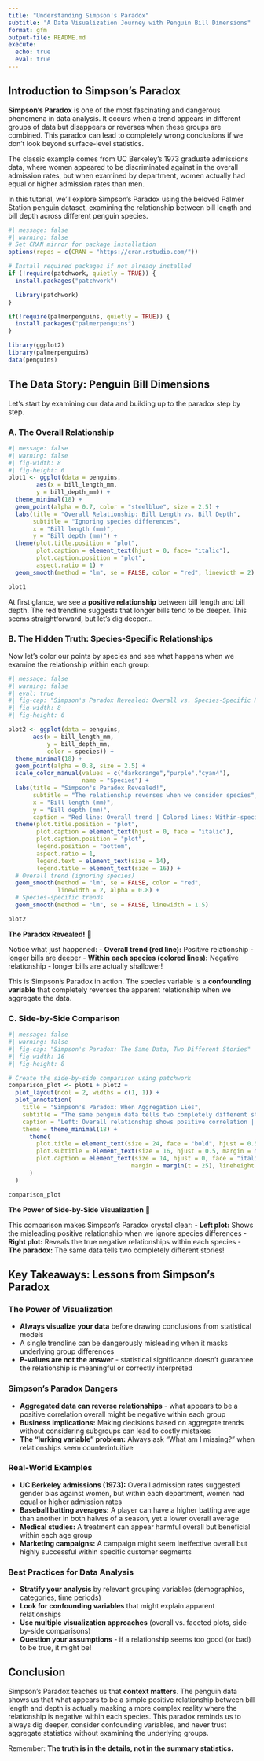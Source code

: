 ```yaml
---
title: "Understanding Simpson's Paradox"
subtitle: "A Data Visualization Journey with Penguin Bill Dimensions"
format: gfm
output-file: README.md
execute:
  echo: true
  eval: true
---
```


## Introduction to Simpson's Paradox

**Simpson's Paradox** is one of the most fascinating and dangerous phenomena in data analysis. It occurs when a trend appears in different groups of data but disappears or reverses when these groups are combined. This paradox can lead to completely wrong conclusions if we don't look beyond surface-level statistics.

The classic example comes from UC Berkeley's 1973 graduate admissions data, where women appeared to be discriminated against in the overall admission rates, but when examined by department, women actually had equal or higher admission rates than men.

In this tutorial, we'll explore Simpson's Paradox using the beloved Palmer Station penguin dataset, examining the relationship between bill length and bill depth across different penguin species.

```r
#| message: false
#| warning: false
# Set CRAN mirror for package installation
options(repos = c(CRAN = "https://cran.rstudio.com/"))

# Install required packages if not already installed
if (!require(patchwork, quietly = TRUE)) {
  install.packages("patchwork")

  library(patchwork)
}

if(!require(palmerpenguins, quietly = TRUE)) {
  install.packages("palmerpenguins")
}

library(ggplot2)
library(palmerpenguins)
data(penguins)
```

## The Data Story: Penguin Bill Dimensions

Let's start by examining our data and building up to the paradox step by step.

### A. The Overall Relationship

```r
#| message: false
#| warning: false
#| fig-width: 8
#| fig-height: 6
plot1 <- ggplot(data = penguins,
        aes(x = bill_length_mm,
        y = bill_depth_mm)) +
  theme_minimal(18) +
  geom_point(alpha = 0.7, color = "steelblue", size = 2.5) +
  labs(title = "Overall Relationship: Bill Length vs. Bill Depth",
       subtitle = "Ignoring species differences",
       x = "Bill length (mm)",
       y = "Bill depth (mm)") +
  theme(plot.title.position = "plot",
        plot.caption = element_text(hjust = 0, face= "italic"),
        plot.caption.position = "plot",
        aspect.ratio = 1) +
  geom_smooth(method = "lm", se = FALSE, color = "red", linewidth = 2)

plot1
```

At first glance, we see a **positive relationship** between bill length and bill depth. The red trendline suggests that longer bills tend to be deeper. This seems straightforward, but let's dig deeper...

### B. The Hidden Truth: Species-Specific Relationships

Now let's color our points by species and see what happens when we examine the relationship within each group:

```r
#| message: false
#| warning: false
#| eval: true
#| fig-cap: "Simpson's Paradox Revealed: Overall vs. Species-Specific Relationships"
#| fig-width: 8
#| fig-height: 6

plot2 <- ggplot(data = penguins,
       aes(x = bill_length_mm,
           y = bill_depth_mm,
           color = species)) +
  theme_minimal(18) +
  geom_point(alpha = 0.8, size = 2.5) +
  scale_color_manual(values = c("darkorange","purple","cyan4"),
                     name = "Species") +
  labs(title = "Simpson's Paradox Revealed!",
       subtitle = "The relationship reverses when we consider species",
       x = "Bill length (mm)",
       y = "Bill depth (mm)",
       caption = "Red line: Overall trend | Colored lines: Within-species trends") +
  theme(plot.title.position = "plot",
        plot.caption = element_text(hjust = 0, face = "italic"),
        plot.caption.position = "plot",
        legend.position = "bottom",
        aspect.ratio = 1,
        legend.text = element_text(size = 14),
        legend.title = element_text(size = 16)) +
  # Overall trend (ignoring species)
  geom_smooth(method = "lm", se = FALSE, color = "red", 
              linewidth = 2, alpha = 0.8) +
  # Species-specific trends
  geom_smooth(method = "lm", se = FALSE, linewidth = 1.5)

plot2
```

**The Paradox Revealed!** 🎯

Notice what just happened:
- **Overall trend (red line):** Positive relationship - longer bills are deeper
- **Within each species (colored lines):** Negative relationship - longer bills are actually shallower!

This is Simpson's Paradox in action. The species variable is a **confounding variable** that completely reverses the apparent relationship when we aggregate the data.

### C. Side-by-Side Comparison

```r
#| message: false
#| warning: false
#| fig-cap: "Simpson's Paradox: The Same Data, Two Different Stories"
#| fig-width: 16
#| fig-height: 8

# Create the side-by-side comparison using patchwork
comparison_plot <- plot1 + plot2 +
  plot_layout(ncol = 2, widths = c(1, 1)) +
  plot_annotation(
    title = "Simpson's Paradox: When Aggregation Lies",
    subtitle = "The same penguin data tells two completely different stories depending on whether we consider species grouping",
    caption = "Left: Overall relationship shows positive correlation | Right: Species-specific relationships show negative correlation\nThis reversal of trends when data is grouped is the essence of Simpson's Paradox",
    theme = theme_minimal(18) +
      theme(
        plot.title = element_text(size = 24, face = "bold", hjust = 0.5, margin = margin(b = 10)),
        plot.subtitle = element_text(size = 16, hjust = 0.5, margin = margin(b = 25), lineheight = 1.2),
        plot.caption = element_text(size = 14, hjust = 0, face = "italic", 
                                   margin = margin(t = 25), lineheight = 1.4)
      )
  )

comparison_plot
```

**The Power of Side-by-Side Visualization** 🎯

This comparison makes Simpson's Paradox crystal clear:
- **Left plot:** Shows the misleading positive relationship when we ignore species differences
- **Right plot:** Reveals the true negative relationships within each species
- **The paradox:** The same data tells two completely different stories!

## Key Takeaways: Lessons from Simpson's Paradox

### The Power of Visualization

- **Always visualize your data** before drawing conclusions from statistical models
- A single trendline can be dangerously misleading when it masks underlying group differences
- **P-values are not the answer** - statistical significance doesn't guarantee the relationship is meaningful or correctly interpreted

### Simpson's Paradox Dangers

- **Aggregated data can reverse relationships** - what appears to be a positive correlation overall might be negative within each group
- **Business implications:** Making decisions based on aggregate trends without considering subgroups can lead to costly mistakes
- **The "lurking variable" problem:** Always ask "What am I missing?" when relationships seem counterintuitive

### Real-World Examples

- **UC Berkeley admissions (1973):** Overall admission rates suggested gender bias against women, but within each department, women had equal or higher admission rates
- **Baseball batting averages:** A player can have a higher batting average than another in both halves of a season, yet a lower overall average
- **Medical studies:** A treatment can appear harmful overall but beneficial within each age group
- **Marketing campaigns:** A campaign might seem ineffective overall but highly successful within specific customer segments

### Best Practices for Data Analysis

- **Stratify your analysis** by relevant grouping variables (demographics, categories, time periods)
- **Look for confounding variables** that might explain apparent relationships
- **Use multiple visualization approaches** (overall vs. faceted plots, side-by-side comparisons)
- **Question your assumptions** - if a relationship seems too good (or bad) to be true, it might be!

## Conclusion

Simpson's Paradox teaches us that **context matters**. The penguin data shows us that what appears to be a simple positive relationship between bill length and depth is actually masking a more complex reality where the relationship is negative within each species. This paradox reminds us to always dig deeper, consider confounding variables, and never trust aggregate statistics without examining the underlying groups.

Remember: **The truth is in the details, not in the summary statistics.**

